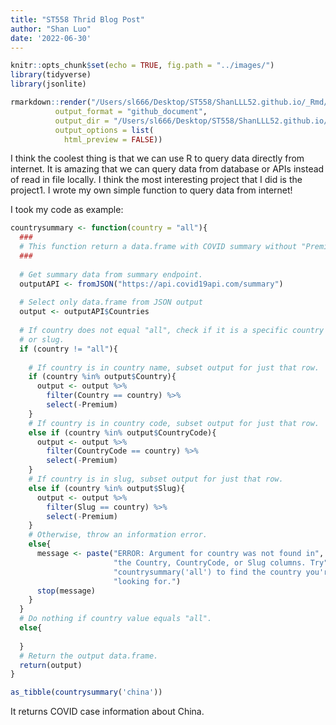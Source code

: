 ```yaml
---
title: "ST558 Thrid Blog Post"
author: "Shan Luo"
date: '2022-06-30'
---
```


```r
knitr::opts_chunk$set(echo = TRUE, fig.path = "../images/")
library(tidyverse)
library(jsonlite)
```

```r
rmarkdown::render("/Users/sl666/Desktop/ST558/ShanLLL52.github.io/_Rmd/2022-06-30-ST558Blog3-post.Rmd", 
          output_format = "github_document", 
          output_dir = "/Users/sl666/Desktop/ST558/ShanLLL52.github.io/_posts",
          output_options = list(
            html_preview = FALSE))
```

I think the coolest thing is that we can use R to query data directly from internet. It is amazing that we can query data from database or APIs instead of read in file locally. I think the most interesting project that I did is the project1. I wrote my own simple function to query data from internet!  

I took my code as example:  

```r
countrysummary <- function(country = "all"){
  ###
  # This function return a data.frame with COVID summary without "Premium" for all   # countries.
  ###
  
  # Get summary data from summary endpoint.
  outputAPI <- fromJSON("https://api.covid19api.com/summary")
  
  # Select only data.frame from JSON output
  output <- outputAPI$Countries
  
  # If country does not equal "all", check if it is a specific country name, code
  # or slug.
  if (country != "all"){
    
    # If country is in country name, subset output for just that row.
    if (country %in% output$Country){
      output <- output %>% 
        filter(Country == country) %>%
        select(-Premium)
    }
    # If country is in country code, subset output for just that row.
    else if (country %in% output$CountryCode){
      output <- output %>% 
        filter(CountryCode == country) %>%
        select(-Premium)
    }
    # If country is in slug, subset output for just that row.
    else if (country %in% output$Slug){
      output <- output %>% 
        filter(Slug == country) %>%
        select(-Premium)
    }
    # Otherwise, throw an information error.
    else{
      message <- paste("ERROR: Argument for country was not found in",
                       "the Country, CountryCode, or Slug columns. Try",
                       "countrysummary('all') to find the country you're",
                       "looking for.")
      stop(message)
    }
  }
  # Do nothing if country value equals "all".
  else{
    
  } 
  # Return the output data.frame.
  return(output)
}
```

```r
as_tibble(countrysummary('china'))
```

It returns COVID case information about China.  